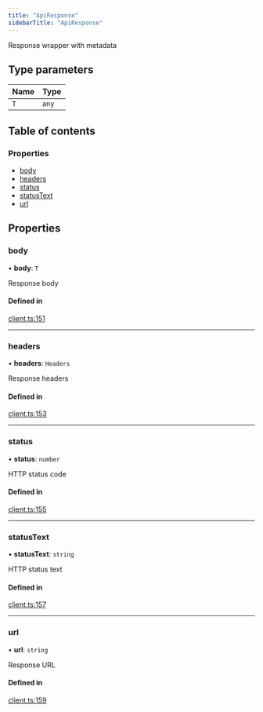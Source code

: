 ```yaml
---
title: "ApiResponse"
sidebarTitle: "ApiResponse"
---
```


Response wrapper with metadata

## Type parameters

| Name | Type |
| :------ | :------ |
| `T` | `any` |

## Table of contents

### Properties

- [body](/xdks/typescript/reference/interfaces/ApiResponse#body)
- [headers](/xdks/typescript/reference/interfaces/ApiResponse#headers)
- [status](/xdks/typescript/reference/interfaces/ApiResponse#status)
- [statusText](/xdks/typescript/reference/interfaces/ApiResponse#statustext)
- [url](/xdks/typescript/reference/interfaces/ApiResponse#url)

## Properties

### body

• **body**: `T`

Response body

#### Defined in

[client.ts:151](https://github.com/xdevplatform/xdk/blob/298ca9350d035e40e7c8ee0753c50052819a41e2/xdk/typescript/src/client.ts#L151)

___

### headers

• **headers**: `Headers`

Response headers

#### Defined in

[client.ts:153](https://github.com/xdevplatform/xdk/blob/298ca9350d035e40e7c8ee0753c50052819a41e2/xdk/typescript/src/client.ts#L153)

___

### status

• **status**: `number`

HTTP status code

#### Defined in

[client.ts:155](https://github.com/xdevplatform/xdk/blob/298ca9350d035e40e7c8ee0753c50052819a41e2/xdk/typescript/src/client.ts#L155)

___

### statusText

• **statusText**: `string`

HTTP status text

#### Defined in

[client.ts:157](https://github.com/xdevplatform/xdk/blob/298ca9350d035e40e7c8ee0753c50052819a41e2/xdk/typescript/src/client.ts#L157)

___

### url

• **url**: `string`

Response URL

#### Defined in

[client.ts:159](https://github.com/xdevplatform/xdk/blob/298ca9350d035e40e7c8ee0753c50052819a41e2/xdk/typescript/src/client.ts#L159)
